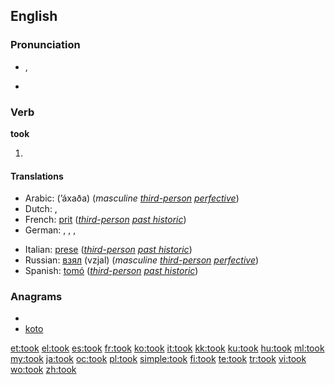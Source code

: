 ==English==

{{rank|left|part|off|160|took|nothing|God|three}}

===Pronunciation===
* {{IPA|/tʊk/}}, {{SAMPA|/tUk/}}
* {{audio|en-us-took.ogg|Audio (US)}}
*: {{rhymes|ʊk}}

===Verb===
'''took'''

# {{simple past of|[[take]]}}

====Translations====
{{trans-top|simple past of to take}}
* Arabic: {{Arab|[[اخذ]]}} (’áxaða) (''masculine [[third-person]] [[perfective]]'')
* Dutch: {{t+|nl|nam}}, {{t+|nl|namen}}
* French: [[prit]] (''[[third-person]] [[past historic]]'')
* German: {{t+|de|nahm}}, {{t+|de|nahmst}}, {{t+|de|nahmen}}, {{t+|de|nahmt}}
{{trans-mid}}
* Italian: [[prese]] (''[[third-person]] [[past historic]]'')
* Russian: [[взял]] (vzjal) (''masculine [[third-person]] [[perfective]]'')
* Spanish: [[tomó]] (''[[third-person]] [[past historic]]'')
{{trans-bottom}}

===Anagrams===
* {{alphagram|koot}}
* [[koto#English|koto]]

[[et:took]]
[[el:took]]
[[es:took]]
[[fr:took]]
[[ko:took]]
[[it:took]]
[[kk:took]]
[[ku:took]]
[[hu:took]]
[[ml:took]]
[[my:took]]
[[ja:took]]
[[oc:took]]
[[pl:took]]
[[simple:took]]
[[fi:took]]
[[te:took]]
[[tr:took]]
[[vi:took]]
[[wo:took]]
[[zh:took]]